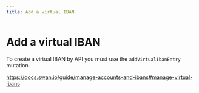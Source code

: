 ```yaml
---
title: Add a virtual IBAN
---
```


# Add a virtual IBAN

To create a virtual IBAN by API you must use the `addVirtualIbanEntry` mutation.

https://docs.swan.io/guide/manage-accounts-and-ibans#manage-virtual-ibans